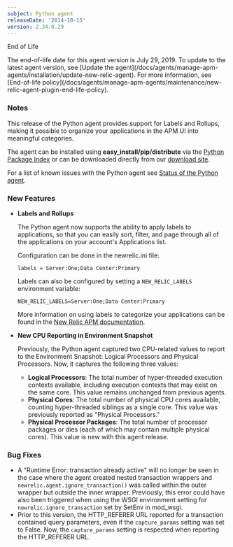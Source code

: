 ```yaml
---
subject: Python agent
releaseDate: '2014-10-15'
version: 2.34.0.29
---
```


End of Life

<Callout variant="important">
  The end-of-life date for this agent version is July 29, 2019. To update to the latest agent version, see [Update the agent](/docs/agents/manage-apm-agents/installation/update-new-relic-agent). For more information, see [End-of-life policy](/docs/agents/manage-apm-agents/maintenance/new-relic-agent-plugin-end-life-policy).
</Callout>

### Notes

This release of the Python agent provides support for Labels and Rollups, making it possible to organize your applications in the APM UI into meaningful categories.

The agent can be installed using **easy_install/pip/distribute** via the [Python Package Index](https://pypi.python.org/pypi/newrelic) or can be downloaded directly from our [download site](http://download.newrelic.com/python_agent/release/).

For a list of known issues with the Python agent see [Status of the Python agent](/docs/python/status-of-python-agent).

### New Features

* **Labels and Rollups**

  The Python agent now supports the ability to apply labels to applications, so that you can easily sort, filter, and page through all of the applications on your account's Applications list.

  Configuration can be done in the newrelic.ini file:

  ```
  labels = Server:One;Data Center:Primary
  ```

  Labels can also be configured by setting a `NEW_RELIC_LABELS` environment variable:

  ```
  NEW_RELIC_LABELS=Server:One;Data Center:Primary
  ```

  More information on using labels to categorize your applications can be found in the [New Relic APM documentation](/docs/apm/new-relic-apm/maintenance/categories-rollups-organizing-your-apps).
* **New CPU Reporting in Environment Snapshot**

  Previously, the Python agent captured two CPU-related values to report to the Environment Snapshot: Logical Processors and Physical Processors. Now, it captures the following three values:

  * **Logical Processors**: The total number of hyper-threaded execution contexts available, including execution contexts that may exist on the same core. This value remains unchanged from previous agents.
  * **Physical Cores**: The total number of physical CPU cores available, counting hyper-threaded siblings as a single core. This value was previously reported as "Physical Processors."
  * **Physical Processor Packages**: The total number of processor packages or dies (each of which may contain multiple physical cores). This value is new with this agent release.

### Bug Fixes

* A "Runtime Error: transaction already active" will no longer be seen in the case where the agent created nested transaction wrappers and `newrelic.agent.ignore_transaction()` was called within the outer wrapper but outside the inner wrapper. Previously, this error could have also been triggered when using the WSGI environment setting for `newrelic.ignore_transaction` set by SetEnv in mod_wsgi.
* Prior to this version, the HTTP_REFERER URL reported for a transaction contained query parameters, even if the `capture_params` setting was set to False. Now, the `capture_params` setting is respected when reporting the HTTP_REFERER URL.
